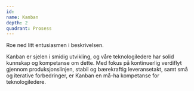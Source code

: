 ```yaml
---
id:
name: Kanban
depth: 2
quadrant: Prosess
---
```


Roe ned litt entusiasmen i beskrivelsen.

Kanban er sjelen i smidig utvikling, og våre teknologiledere har solid kunnskap og kompetanse om dette.
Med fokus på kontinuerlig verdiflyt gjennom produksjonslinjen, stabil og bærekraftig leveransetakt, samt små og iterative forbedringer, er Kanban en må-ha kompetanse for teknologiledere.
